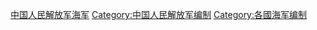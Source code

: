 [[Category:中国人民解放军海军|]]
[[Category:中国人民解放军编制|Category:中国人民解放军编制]]
[[Category:各國海军编制|Category:各國海军编制]]